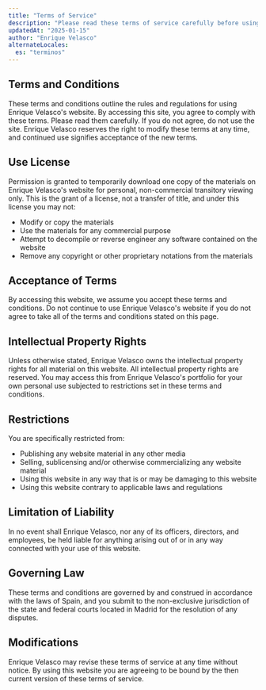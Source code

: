```yaml
---
title: "Terms of Service"
description: "Please read these terms of service carefully before using our website. By accessing or using the service, you agree to be bound by these terms."
updatedAt: "2025-01-15"
author: "Enrique Velasco"
alternateLocales:
  es: "terminos"
---
```


<section>

## Terms and Conditions

These terms and conditions outline the rules and regulations for using Enrique Velasco's website. By accessing this site, you agree to comply with these terms. Please read them carefully. If you do not agree, do not use the site. Enrique Velasco reserves the right to modify these terms at any time, and continued use signifies acceptance of the new terms.

</section>

<section>

## Use License

Permission is granted to temporarily download one copy of the materials on Enrique Velasco's website for personal, non-commercial transitory viewing only. This is the grant of a license, not a transfer of title, and under this license you may not:

- Modify or copy the materials
- Use the materials for any commercial purpose
- Attempt to decompile or reverse engineer any software contained on the website
- Remove any copyright or other proprietary notations from the materials

</section>

<section>

## Acceptance of Terms

By accessing this website, we assume you accept these terms and conditions. Do not continue to use Enrique Velasco's website if you do not agree to take all of the terms and conditions stated on this page.

</section>

<section>

## Intellectual Property Rights

Unless otherwise stated, Enrique Velasco owns the intellectual property rights for all material on this website. All intellectual property rights are reserved. You may access this from Enrique Velasco's portfolio for your own personal use subjected to restrictions set in these terms and conditions.

</section>

<section>

## Restrictions

You are specifically restricted from:

- Publishing any website material in any other media
- Selling, sublicensing and/or otherwise commercializing any website material
- Using this website in any way that is or may be damaging to this website
- Using this website contrary to applicable laws and regulations

</section>

<section>

## Limitation of Liability

In no event shall Enrique Velasco, nor any of its officers, directors, and employees, be held liable for anything arising out of or in any way connected with your use of this website.

</section>

<section>

## Governing Law

These terms and conditions are governed by and construed in accordance with the laws of Spain, and you submit to the non-exclusive jurisdiction of the state and federal courts located in Madrid for the resolution of any disputes.

</section>

<section>

## Modifications

Enrique Velasco may revise these terms of service at any time without notice. By using this website you are agreeing to be bound by the then current version of these terms of service.

</section>
